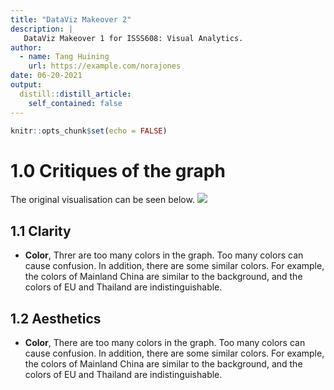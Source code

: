 ```yaml
---
title: "DataViz Makeover 2"
description: |
   DataViz Makeover 1 for ISSS608: Visual Analytics.
author:
  - name: Tang Huining
    url: https://example.com/norajones
date: 06-20-2021
output:
  distill::distill_article:
    self_contained: false
---
```



```r
knitr::opts_chunk$set(echo = FALSE)
```

# 1.0 Critiques of the graph

The original visualisation can be seen below.
![](img/original.jpg)


## 1.1 Clarity

* **Color**, Threr are too many colors in the graph. Too many colors can cause confusion. In addition, there are some similar colors. For example, the colors of Mainland China are similar to the background, and the colors of EU and Thailand are indistinguishable.


## 1.2 Aesthetics

* **Color**, There are too many colors in the graph. Too many colors can cause confusion. In addition, there are some similar colors. For example, the colors of Mainland China are similar to the background, and the colors of EU and Thailand are indistinguishable.



